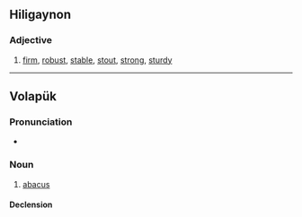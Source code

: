 ==Hiligaynon==

===Adjective===
{{hil-adj|bákud}}

# [[firm]], [[robust]], [[stable]], [[stout]], [[strong]], [[sturdy]]

----

==Volapük==

===Pronunciation===
* {{IPA|vo|[baˈkud]}}

===Noun===
{{vo-noun}}

# [[abacus]]

====Declension====
{{vo-decl-noun}}
